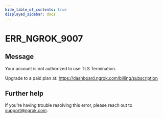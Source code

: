 ```yaml
---
hide_table_of_contents: true
displayed_sidebar: docs
---
```



# ERR_NGROK_9007

## Message

Your account is not authorized to use TLS Termination.

Upgrade to a paid plan at: https://dashboard.ngrok.com/billing/subscription

<ErrorDetails error="err_ngrok_9007" />

## Further help

If you're having trouble resolving this error, please reach out to [support@ngrok.com](mailto:support@ngrok.com?subject=Help%20with%20ERR_NGROK_9007).
